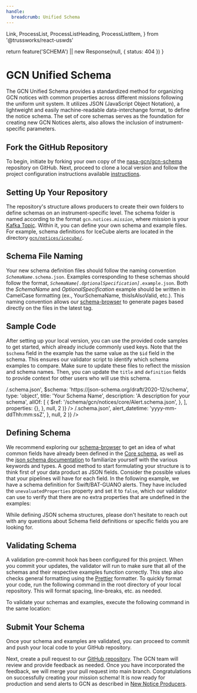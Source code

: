 ```yaml
---
handle:
  breadcrumb: Unified Schema
---
```


  Link,
  ProcessList,
  ProcessListHeading,
  ProcessListItem,
} from '@trussworks/react-uswds'



  return feature('SCHEMA') || new Response(null, { status: 404 })
}

# GCN Unified Schema

The GCN Unified Schema provides a standardized method for organizing GCN notices with common properties across different missions following the uniform unit system. It utilizes JSON (JavaScript Object Notation), a lightweight and easily machine-readable data-interchange format, to define the notice schema. The set of core schemas serves as the foundation for creating new GCN Notices alerts, also allows the inclusion of instrument-specific parameters.

## Fork the GitHub Repository

To begin, initiate by forking your own copy of the [nasa-gcn/gcn-schema](https://github.com/nasa-gcn/gcn-schema) repository on GitHub. Next, proceed to clone a local version and follow the project configuration instructions available [instructions](https://gcn.nasa.gov/docs/contributing).

## Setting Up Your Repository

The repository's structure allows producers to create their own folders to define schemas on an instrument-specific level. The schema folder is named according to the format <code>gcn.notices.<i>mission</i></code>, where <i>mission</i> is your [Kafka Topic](/docs/notices/producers). Within it, you can define your own schema and example files. For example, schema definitions for IceCube alerts are located in the directory [`gcn/notices/icecube/`](https://github.com/nasa-gcn/gcn-schema/tree/main/gcn/notices/icecube).

## Schema File Naming

Your new schema definition files should follow the naming convention <code><i>SchemaName</i>.schema.json</code>.
Examples corresponding to these schemas should follow the format, <code><i>SchemaName[.OptionalSpecification]</i>.example.json</code>. Both the <i>SchemaName</i> and <i>OptionalSpecification</i> example should be written in CamelCase formatting (ex., YourSchemaName, thisIsAlsoValid, etc.). This naming convention allows our [schema-browser](/docs/schema/stable/gcn) to generate pages based directly on the files in the latest tag.

## Sample Code

After setting up your local version, you can use the provided code samples to get started, which already include commonly used keys. Note that the `$schema` field in the example has the same value as the `$id` field in the schema.
This ensures our validator script to identify which schema examples to compare. Make sure to update these files to reflect the mission and schema names. Then, you can update the `title` and `definition` fields to provide context for other users who will use this schema.

<Tabs>
  <Tab label="Sample.schema.json">
    <Highlight
      language="json"
      code={JSON.stringify(
        {
          $id: 'https://gcn.nasa.gov/schema/main/gcn/notices/<mission>/<schema name>.schema.json',
          $schema: 'https://json-schema.org/draft/2020-12/schema',
          type: 'object',
          title: 'Your Schema Name',
          description: 'A description for your schema',
          allOf: [
            {
              $ref: '/schema/gcn/notices/core/Alert.schema.json',
            },
          ],
          properties: {},
        },
        null,
        2
      )}
    />
  </Tab>
  <Tab label="Sample.example.json">
    <Highlight
      language="json"
      code={JSON.stringify(
        {
          $schema:
            'https://gcn.nasa.gov/schema/main/gcn/notices/<mission>/<schema name>.schema.json',
          alert_datetime: 'yyyy-mm-ddThh:mm:ssZ',
        },
        null,
        2
      )}
    />
  </Tab>
</Tabs>

## Defining Schema

We recommend exploring our [schema-browser](/docs/schema/stable/gcn) to get an idea of what common fields have already been defined in the [Core schema](https://github.com/nasa-gcn/gcn-schema/tree/main/gcn/notices/core), as well as the [json schema documentation](https://www.learnjsonschema.com/) to familiarize yourself with the various keywords and types. A good method to start formulating your structure is to think first of your data product as JSON fields. Consider the possible values that your pipelines will have for each field. In the following example, we have a schema definition for Swift/BAT-GUANO alerts. They have included the `unevaluatedProperties` property and set it to `false`, which our validator can use to verify that there are no extra properties that are undefined in the examples:

<Tabs>
  <Tab label="Alert.schema.json">
    <Highlight
      language="json"
      code={JSON.stringify(
        {
          $id: 'https://gcn.nasa.gov/schema/main/gcn/notices/swift/bat/guano/alert.schema.json',
          $schema: 'https://json-schema.org/draft/2020-12/schema',
          title: 'Swift/BAT-GUANO Alert',
          description:
            'Candidate gamma-ray transient reported from the BAT-GUANO targeted search',
          type: 'object',
          allOf: [
            {
              $ref: '/schema/gcn/notices/core/Alert.schema.json',
            },
            {
              $ref: '/schema/gcn/notices/core/Event.schema.json',
            },
            {
              $ref: '/schema/gcn/notices/core/DateTime.schema.json',
            },
            {
              $ref: '/schema/gcn/notices/core/Localization.schema.json',
            },
            {
              $ref: '/schema/gcn/notices/core/Statistics.schema.json',
            },
            {
              $ref: '/schema/gcn/notices/core/Reporter.schema.json',
            },
            {
              $ref: '/schema/gcn/notices/core/AdditionalInfo.schema.json',
            },
          ],
          properties: {
            $schema: true,
            follow_up_event: {
              type: 'string',
              description:
                'Name or trigger time of the external trigger that launched the search.',
            },
            follow_up_type: {
              type: 'string',
              description:
                'Type of external trigger that launched the search, eg GW, neutrino, etc.',
            },
          },
          unevaluatedProperties: false,
        },
        null,
        2
      )}
    />
  </Tab>
  <Tab label="Alert.example.json">
    <Highlight
      language="json"
      code={JSON.stringify(
        {
          $schema:
            'https://gcn.nasa.gov/schema/main/gcn/notices/swift/bat/guano/alert.schema.json',
          mission: 'Swift',
          instrument: 'BAT-GUANO',
          messenger: 'EM',
          record_number: 1,
          alert_datetime: '2023-01-01T03:24:36.0Z',
          alert_tense: 'current',
          alert_type: 'initial',
          trigger_time: '2022-12-31T21:46:05.13Z',
          rate_snr: 15.8,
          rate_duration: 0.256,
          rate_energy_range: [15, 350],
          classification: { GRB: 1 },
          far: 0.00001,
          follow_up_event: 'Fermi 694215970',
          follow_up_type: 'GRB',
          data_archive_page:
            'https://guano.swift.psu.edu/trigger_report?id=694215995',
          id: ['694215995'],
        },
        null,
        2
      )}
    />
  </Tab>
</Tabs>
While defining JSON schema structures, please don't hesitate to reach out with any
questions about Schema field definitions or specific fields you are looking for.

## Validating Schema

A validation pre-commit hook has been configured for this project. When you commit your updates, the validator will run to make sure that all of the schemas and their respective examples function correctly. This step also checks general formatting using the [Prettier](https://prettier.io/) formatter. To quickly format your code, run the following command in the root directory of your local repository. This will format spacing, line-breaks, etc. as needed.

<Highlight language="sh" code="npx prettier -w ." />

To validate your schemas and examples, execute the following command in the same location:

<Highlight language="sh" code="npm run validate" />

## Submit Your Schema

Once your schema and examples are validated, you can proceed to commit and push your local code to your GitHub repository.

Next, create a pull request to our [GitHub repository](https://github.com/nasa-gcn/gcn-schema). The GCN team will review and provide feedback as needed. Once you have incorporated the feedback, we will merge your pull request into main branch. Congratulations on successfully creating your mission schema! It is now ready for production and send alerts to GCN as described in [New Notice Producers](/docs/notices/producers).
